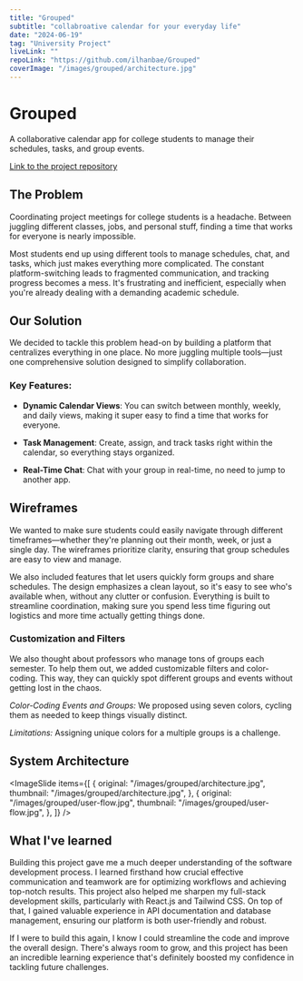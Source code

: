 ```yaml
---
title: "Grouped"
subtitle: "collabroative calendar for your everyday life"
date: "2024-06-19"
tag: "University Project"
liveLink: ""
repoLink: "https://github.com/ilhanbae/Grouped"
coverImage: "/images/grouped/architecture.jpg"
---
```


# Grouped

A collaborative calendar app for college students to manage their schedules, tasks, and group events.

<a href="https://github.com/ilhanbae/Grouped" target="_blank">Link to the project repository</a>

## The Problem

Coordinating project meetings for college students is a headache. Between juggling different classes, jobs, and personal stuff, finding a time that works for everyone is nearly impossible.

Most students end up using different tools to manage schedules, chat, and tasks, which just makes everything more complicated. The constant platform-switching leads to fragmented communication, and tracking progress becomes a mess. It's frustrating and inefficient, especially when you're already dealing with a demanding academic schedule.

## Our Solution

We decided to tackle this problem head-on by building a platform that centralizes everything in one place. No more juggling multiple tools—just one comprehensive solution designed to simplify collaboration.

### Key Features:

- **Dynamic Calendar Views**: You can switch between monthly, weekly, and daily views, making it super easy to find a time that works for everyone.

- **Task Management**: Create, assign, and track tasks right within the calendar, so everything stays organized.

- **Real-Time Chat**: Chat with your group in real-time, no need to jump to another app.

## Wireframes

We wanted to make sure students could easily navigate through different timeframes—whether they're planning out their month, week, or just a single day. The wireframes prioritize clarity, ensuring that group schedules are easy to view and manage.

We also included features that let users quickly form groups and share schedules. The design emphasizes a clean layout, so it's easy to see who's available when, without any clutter or confusion. Everything is built to streamline coordination, making sure you spend less time figuring out logistics and more time actually getting things done.


### Customization and Filters

We also thought about professors who manage tons of groups each semester. To help them out, we added customizable filters and color-coding. This way, they can quickly spot different groups and events without getting lost in the chaos.

_Color-Coding Events and Groups:_
We proposed using seven colors, cycling them as needed to keep things visually distinct.

_Limitations:_
Assigning unique colors for a multiple groups is a challenge.

## System Architecture

<ImageSlide
  items={[
    {
      original: "/images/grouped/architecture.jpg",
      thumbnail: "/images/grouped/architecture.jpg",
    },
    {
      original: "/images/grouped/user-flow.jpg",
      thumbnail: "/images/grouped/user-flow.jpg",
    },
  ]}
/>

## What I've learned

Building this project gave me a much deeper understanding of the software development process. I learned firsthand how crucial effective communication and teamwork are for optimizing workflows and achieving top-notch results. This project also helped me sharpen my full-stack development skills, particularly with React.js and Tailwind CSS. On top of that, I gained valuable experience in API documentation and database management, ensuring our platform is both user-friendly and robust.

If I were to build this again, I know I could streamline the code and improve the overall design. There's always room to grow, and this project has been an incredible learning experience that's definitely boosted my confidence in tackling future challenges.